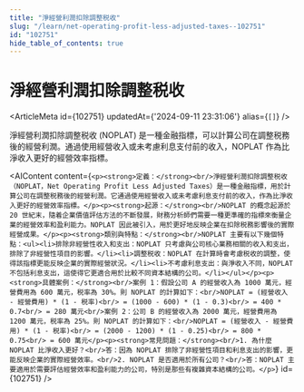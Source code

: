 ```yaml
---
title: "淨經營利潤扣除調整税收"
slug: "/learn/net-operating-profit-less-adjusted-taxes--102751"
id: "102751"
hide_table_of_contents: true
---
```



# 淨經營利潤扣除調整税收

<ArticleMeta id={102751} updatedAt={'2024-09-11 23:31:06'} alias={`[]`} />
<div className='border-solid border-b border-t-0 my-4 border-[var(--ifm-color-gray-300)]' />

淨經營利潤扣除調整税收 (NOPLAT) 是一種金融指標，可以計算公司在調整税務後的經營利潤。通過使用經營收入或未考慮利息支付前的收入，NOPLAT 作為比淨收入更好的經營效率指標。

<AIContent content={`<p><strong>定義：</strong><br/>淨經營利潤扣除調整税收（NOPLAT，Net Operating Profit Less Adjusted Taxes）是一種金融指標，用於計算公司在調整税務後的經營利潤。它通過使用經營收入或未考慮利息支付前的收入，作為比淨收入更好的經營效率指標。</p><p><strong>起源：</strong><br/>NOPLAT 的概念起源於 20 世紀末，隨着企業價值評估方法的不斷發展，財務分析師們需要一種更準確的指標來衡量企業的經營效率和盈利能力。NOPLAT 因此被引入，用於更好地反映企業在扣除税務影響後的實際經營成果。</p><p><strong>類別與特點：</strong><br/>NOPLAT 主要有以下幾個特點：<ul><li>排除非經營性收入和支出：NOPLAT 只考慮與公司核心業務相關的收入和支出，排除了非經營性項目的影響。</li><li>調整税收：NOPLAT 在計算時會考慮税收的調整，使得該指標更能反映企業的實際經營狀況。</li><li>不考慮利息支出：與淨收入不同，NOPLAT 不包括利息支出，這使得它更適合用於比較不同資本結構的公司。</li></ul></p><p><strong>具體案例：</strong><br/>案例 1：假設公司 A 的經營收入為 1000 萬元，經營費用為 600 萬元，税率為 30%。則 NOPLAT 的計算如下：<br/>NOPLAT = (經營收入 - 經營費用) * (1 - 税率)<br/> = (1000 - 600) * (1 - 0.3)<br/> = 400 * 0.7<br/> = 280 萬元<br/>案例 2：公司 B 的經營收入為 2000 萬元，經營費用為 1200 萬元，税率為 25%。則 NOPLAT 的計算如下：<br/>NOPLAT = (經營收入 - 經營費用) * (1 - 税率)<br/> = (2000 - 1200) * (1 - 0.25)<br/> = 800 * 0.75<br/> = 600 萬元</p><p><strong>常見問題：</strong><br/>1. 為什麼 NOPLAT 比淨收入更好？<br/>答：因為 NOPLAT 排除了非經營性項目和利息支出的影響，更能反映企業的實際經營效率。<br/>2. NOPLAT 是否適用於所有公司？<br/>答：NOPLAT 主要適用於需要評估經營效率和盈利能力的公司，特別是那些有複雜資本結構的公司。</p>`} id={102751} />
